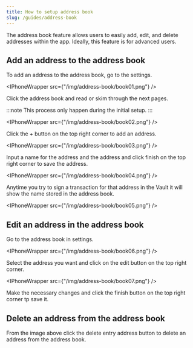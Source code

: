 ```yaml
---
title: How to setup address book
slug: /guides/address-book
---
```



The address book feature allows users to easily add, edit, and delete addresses within the app. Ideally, this feature is for advanced users.

## Add an address to the address book

To add an address to the address book, go to the settings.

<IPhoneWrapper src={"/img/address-book/book01.png"} />

Click the address book and read or skim through the next pages.

:::note
This process only happen during the initial setup.
:::

<IPhoneWrapper src={"/img/address-book/book02.png"} />

Click the + button on the top right corner to add an address.

<IPhoneWrapper src={"/img/address-book/book03.png"} />

Input a name for the address and the address and click finish on the top right corner to save the address.

<IPhoneWrapper src={"/img/address-book/book04.png"} />

Anytime you try to sign a transaction for that address in the Vault it will show the name stored in the address book.

<IPhoneWrapper src={"/img/address-book/book05.png"} />

## Edit an address in the address book

Go to the address book in settings.

<IPhoneWrapper src={"/img/address-book/book06.png"} />

Select the address you want and click on the edit button on the top right corner.

<IPhoneWrapper src={"/img/address-book/book07.png"} />

Make the necessary changes and click the finish button on the top right corner tp save it.

## Delete an address from the address book

From the image above click the delete entry address button to delete an address from the address book.

